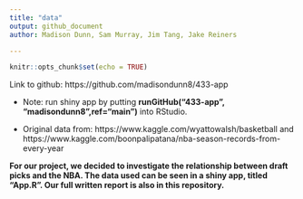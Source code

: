 ```yaml
---
title: "data"
output: github_document
author: Madison Dunn, Sam Murray, Jim Tang, Jake Reiners

---
```


```r
knitr::opts_chunk$set(echo = TRUE)
```


Link to github: https://github.com/madisondunn8/433-app

- Note: run shiny app by putting **runGitHub("433-app", "madisondunn8",ref="main")** into RStudio. 

- Original data from: https://www.kaggle.com/wyattowalsh/basketball and https://www.kaggle.com/boonpalipatana/nba-season-records-from-every-year

**For our project, we decided to investigate the relationship between draft picks and the NBA. The data used can be seen in a shiny app, titled "App.R". Our full written report is also in this repository.**